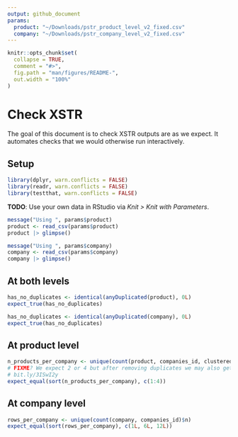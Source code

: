 ```yaml
---
output: github_document
params:
  product: "~/Downloads/pstr_product_level_v2_fixed.csv"
  company: "~/Downloads/pstr_company_level_v2_fixed.csv"
---
```


```r
knitr::opts_chunk$set(
  collapse = TRUE,
  comment = "#>",
  fig.path = "man/figures/README-",
  out.width = "100%"
)
```

# Check XSTR

The goal of this document is to check XSTR outputs are as we expect. It
automates checks that we would otherwise run interactively.

## Setup

```r
library(dplyr, warn.conflicts = FALSE)
library(readr, warn.conflicts = FALSE)
library(testthat, warn.conflicts = FALSE)
```

**TODO**: Use your own data in RStudio via _Knit > Knit with Parameters_.

```r
message("Using ", params$product)
product <- read_csv(params$product)
product |> glimpse()

message("Using ", params$company)
company <- read_csv(params$company)
company |> glimpse()
```

## At both levels

```r
has_no_duplicates <- identical(anyDuplicated(product), 0L)
expect_true(has_no_duplicates)

has_no_duplicates <- identical(anyDuplicated(company), 0L)
expect_true(has_no_duplicates)
```

## At product level

```r
n_products_per_company <- unique(count(product, companies_id, clustered)$n)
# FIXME? We expect 2 or 4 but after removing duplicates we may also get 1 and 3
# bit.ly/3ISwI2y
expect_equal(sort(n_products_per_company), c(1:4))
```

## At company level

```r
rows_per_company <- unique(count(company, companies_id)$n)
expect_equal(sort(rows_per_company), c(1L, 6L, 12L))
```
